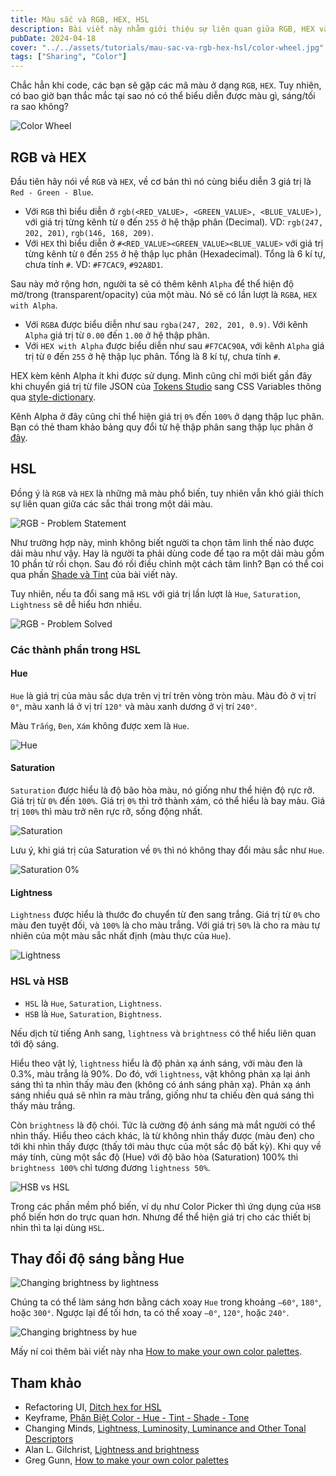 ```yaml
---
title: Màu sắc và RGB, HEX, HSL
description: Bài viết này nhằm giới thiệu sự liên quan giữa RGB, HEX và HSL.
pubDate: 2024-04-18
cover: "../../assets/tutorials/mau-sac-va-rgb-hex-hsl/color-wheel.jpg"
tags: ["Sharing", "Color"]
---
```


Chắc hẳn khi code, các bạn sẽ gặp các mã màu ở dạng `RGB`, `HEX`. Tuy nhiên, có bao giờ bạn thắc mắc tại sao nó có thể biểu diễn được màu gì, sáng/tối ra sao không?

![Color Wheel](../../assets/tutorials/mau-sac-va-rgb-hex-hsl/color-wheel.jpg)

## RGB và HEX

Đầu tiên hãy nói về `RGB` và `HEX`, về cơ bản thì nó cùng biểu diễn 3 giá trị là `Red - Green - Blue`.
- Với `RGB` thì biểu diễn ở `rgb(<RED_VALUE>, <GREEN_VALUE>, <BLUE_VALUE>)`, với giá trị từng kênh từ `0` đến `255` ở hệ thập phân (Decimal). VD: `rgb(247, 202, 201)`, `rgb(146, 168, 209)`.
- Với `HEX` thì biểu diễn ở `#<RED_VALUE><GREEN_VALUE><BLUE_VALUE>` với giá trị từng kênh từ `0` đến `255` ở hệ thập lục phân (Hexadecimal). Tổng là 6 kí tự, chưa tính `#`. VD: `#F7CAC9`, `#92A8D1`.

Sau này mở rộng hơn, người ta sẽ có thêm kênh `Alpha` để thể hiện độ mờ/trong (transparent/opacity) của một màu. Nó sẽ có lần lượt là `RGBA`, `HEX with Alpha`.
- Với `RGBA` được biểu diễn như sau `rgba(247, 202, 201, 0.9)`. Với kênh `Alpha` giá trị từ `0.00` đến `1.00` ở hệ thập phân.
- Với `HEX with Alpha` được biểu diễn như sau `#F7CAC90A`, với kênh `Alpha` giá trị từ `0` đến `255` ở hệ thập lục phân. Tổng là 8 kí tự, chưa tính `#`.

HEX kèm kênh Alpha ít khi được sử dụng. Mình cũng chỉ mới biết gần đây khi chuyển giá trị từ file JSON của [Tokens Studio](https://tokens.studio) sang CSS Variables thông qua [style-dictionary](https://amzn.github.io/style-dictionary/#/).

Kênh Alpha ở đây cũng chỉ thể hiện giá trị `0%` đến `100%` ở dạng thập lục phân. Bạn có thẻ tham khảo bảng quy đổi từ hệ thập phân sang thập lục phân ở [đây](https://stackoverflow.com/a/25170174).

## HSL

Đồng ý là `RGB` và `HEX` là những mã màu phổ biến, tuy nhiên vẫn khó giải thích sự liên quan giữa các sắc thái trong một dải màu.

![RGB - Problem Statement](../../assets/tutorials/mau-sac-va-rgb-hex-hsl/demo-rgb.png)

Như trường hợp này, mình không biết người ta chọn tâm linh thế nào được dải màu như vậy. Hay là người ta phải dùng code để tạo ra một dải màu gồm 10 phần tử rồi chọn. Sau đó rồi điều chỉnh một cách tâm linh? Bạn có thể coi qua phần [Shade và Tint](/tutorials/apexcharts-va-monochrome/#shade-v%C3%A0-tint) của bài viết này.

Tuy nhiên, nếu ta đổi sang mã `HSL` với giá trị lần lượt là `Hue`, `Saturation`, `Lightness` sẽ dễ hiểu hơn nhiều.

![RGB - Problem Solved](../../assets/tutorials/mau-sac-va-rgb-hex-hsl/demo-hsl.png)

### Các thành phần trong HSL

#### Hue

`Hue` là giá trị của màu sắc dựa trên vị trí trên vòng tròn màu. Màu đỏ ở vị trí `0°`, màu xanh lá ở vị trí `120°` và màu xanh dương ở vị trí `240°`.

Màu `Trắng`, `Đen`, `Xám` không được xem là `Hue`.

![Hue](../../assets/tutorials/mau-sac-va-rgb-hex-hsl/hue-in-the-color-wheel.png)

#### Saturation

`Saturation` được hiểu là độ bão hòa màu, nó giống như thể hiện độ rực rỡ. Giá trị từ `0%` đến `100%`. Giá trị `0%` thì trở thành xám, có thể hiểu là bay màu. Giá trị `100%` thì màu trở nên rực rỡ, sống động nhất.

![Saturation](../../assets/tutorials/mau-sac-va-rgb-hex-hsl/saturation.png)

Lưu ý, khi giá trị của Saturation về `0%` thì nó không thay đổi màu sắc như `Hue`.

![Saturation 0%](../../assets/tutorials/mau-sac-va-rgb-hex-hsl/saturation-0-percent.png)

#### Lightness

`Lightness` được hiểu là thước đo chuyển từ đen sang trắng. Giá trị từ `0%` cho màu đen tuyệt đối, và `100%` là cho màu trắng. Với giá trị `50%` là cho ra màu tự nhiên của một màu sắc nhất định (màu thực của `Hue`).

![Lightness](../../assets/tutorials/mau-sac-va-rgb-hex-hsl/lightness.png)

### HSL và HSB

- `HSL` là `Hue`, `Saturation`, `Lightness`.
- `HSB` là `Hue`, `Saturation`, `Bightness`.

Nếu dịch từ tiếng Anh sang, `lightness` và `brightness` có thể hiểu liên quan tới độ sáng. 

Hiểu theo vật lý, `lightness` hiểu là độ phản xạ ánh sáng, với màu đen là 0.3%, màu trắng là 90%. Do đó, với `lightness`, vật không phản xạ lại ánh sáng thì ta nhìn thấy màu đen (không có ánh sáng phản xạ). Phản xạ ánh sáng nhiều quá sẽ nhìn ra màu trắng, giống như ta chiếu đèn quá sáng thì thấy màu trắng.

Còn `brightness` là độ chói. Tức là cường độ ánh sáng mà mắt người có thể nhìn thấy. Hiểu theo cách khác, là từ không nhìn thấy được (màu đen) cho tới khi nhìn thấy được (thấy tới màu thực của một sắc độ bất kỳ). Khi quy về máy tính, cùng một sắc độ (Hue) với độ bão hòa (Saturation) 100% thì `brightness 100%` chỉ tương đương `lightness 50%`.

![HSB vs HSL](../../assets/tutorials/mau-sac-va-rgb-hex-hsl/hsb-vs-hsl.png)

Trong các phần mềm phổ biến, ví dụ như Color Picker thì ứng dụng của `HSB` phổ biến hơn do trực quan hơn. Nhưng để thể hiện giá trị cho các thiết bị nhìn thì ta lại dùng `HSL`.

## Thay đổi độ sáng bằng Hue

![Changing brightness by lightness](../../assets/tutorials/mau-sac-va-rgb-hex-hsl/brightness-by-lightness.png)

Chúng ta có thể làm sáng hơn bằng cách xoay `Hue` trong khoảng `—60°`, `180°`, hoặc `300°`. Ngược lại để tối hơn, ta có thể xoay `—0°`, `120°`, hoặc `240°`.

![Changing brightness by hue](../../assets/tutorials/mau-sac-va-rgb-hex-hsl/brightness-by-hue.png)

Mấy ní coi thêm bài viết này nha [How to make your own color palettes](https://medium.com/@greggunn/how-to-make-your-own-color-palettes-712959fbf021).


## Tham khảo

- Refactoring UI, [Ditch hex for HSL](https://www.refactoringui.com/)
- Keyframe, [Phân Biệt Color - Hue - Tint - Shade - Tone](https://keyframe.vn/bai-viet/phan-biet-color-hue-tint-shade-tone-50.html)
- Changing Minds, [Lightness, Luminosity, Luminance and Other Tonal Descriptors
](https://changingminds.org/explanations/perception/visual/lightness_variants.htm)
- Alan L. Gilchrist, [Lightness and brightness](https://www.cell.com/current-biology/pdf/S0960-9822(07)00878-0.pdf)
- Greg Gunn, [How to make your own color palettes](https://medium.com/@greggunn/how-to-make-your-own-color-palettes-712959fbf021)